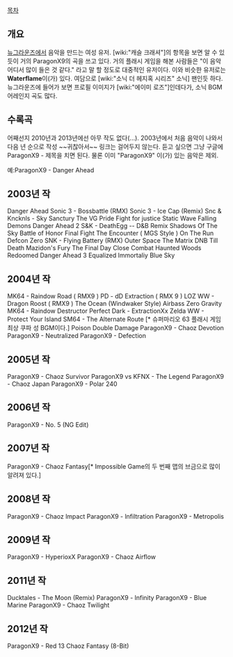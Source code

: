 [[목차]]

== 개요 ==
[[뉴그라운즈]]에서 음악을 만드는 여성 유저. [wiki:"캐슬 크래셔"]의 항목을 보면 알 수 있 듯이 거의 ParagonX9의 곡을 쓰고 있다. 거의 플래시 게임을 해본 사람들은 "이 음악 어디서 많이 들은 것 같다." 라고 말 할 정도로 대중적인 유저이다. 이와 비슷한 유저로는 '''Waterflame'''이(가) 있다. 여담으로 [wiki:"소닉 더 헤지혹 시리즈" 소닉] 팬인듯 하다. 뉴그라운즈에 들어가 보면 프로필 이미지가 [wiki:"에이미 로즈"]인데다가, 소닉 BGM 어레인지 곡도 많다.

== 수록곡 ==
어째선지 2010년과 2013년에선 아무 작도 없다(...). 2003년에서 처음 음악이 나와서 다음 년 순으로 작성 ~~귀찮아서~~ 링크는 걸어두지 않는다. 듣고 싶으면 그냥 구글에 ParagonX9 - 제목을 치면 된다. 물론 이미 "ParagonX9" 이(가) 있는 음악은 제외.

예:ParagonX9 - Danger Ahead 

== 2003년 작 ==

Danger Ahead
Sonic 3 - Bossbattle (RMX)
Sonic 3 - Ice Cap (Remix)
Snc & Kncknls - Sky Sanctury
The VG Pride
Fight for justice
Static Wave
Falling Demons
Danger Ahead 2
S&K - DeathEgg -- D&B Remix
Shadows Of The Sky
Battle of Honor
Final Fight
The Encounter ( MGS Style )
On The Run
Defcon Zero
SNK - Flying Battery (RMX)
Outer Space
The Matrix DNB
Till Death
Mazidon's Fury
The Final Day
Close Combat
Haunted Woods
Redoomed
Danger Ahead 3
Equalized
lmmortaliy
Blue Sky

== 2004년 작 ==

MK64 - Raindow Road ( RMX9 )
PD - dD Extraction ( RMX 9 )
LOZ WW - Dragon Roost ( RMX9 )
The Ocean (Windwaker Style)
Airbass
Zero Gravity
MK64 - Raindow Destructor
Perfect Dark - ExtractionXx
Zelda WW - Protect Your lsland
SM64 - The Alternate Route [* 슈퍼마리오 63 플래시 게임 최상 쿠파 성 BGM이다.]
Poison
Double Damage
ParagonX9 - Chaoz Devotion
ParagonX9 - Neutralized
ParagonX9 - Defection

== 2005년 작 ==

ParagonX9 - Chaoz Survivor
ParagonX9 vs KFNX - The Legend
ParagonX9 - Chaoz Japan
ParagonX9 - Polar 240

== 2006년 작 ==

ParagonX9 - No. 5 (NG Edit)

== 2007년 작 ==

ParagonX9 - Chaoz Fantasy[* Impossible Game의 두 번째 맵의 브금으로 많이 알려져 있다.]

== 2008년 작 ==

ParagonX9 - Chaoz lmpact
ParagonX9 - lnfiltration
ParagonX9 - Metropolis {{{[8-Bit]}}}

== 2009년 작 ==

ParagonX9 - HyperioxX
ParagonX9 - Chaoz Airflow

== 2011년 작 ==

Ducktales - The Moon (Remix)
ParagonX9 - lnfinity
ParagonX9 - Blue Marine
ParagonX9 - Chaoz Twilight

== 2012년 작 ==

ParagonX9 - Red 13
Chaoz Fantasy (8-Bit)
